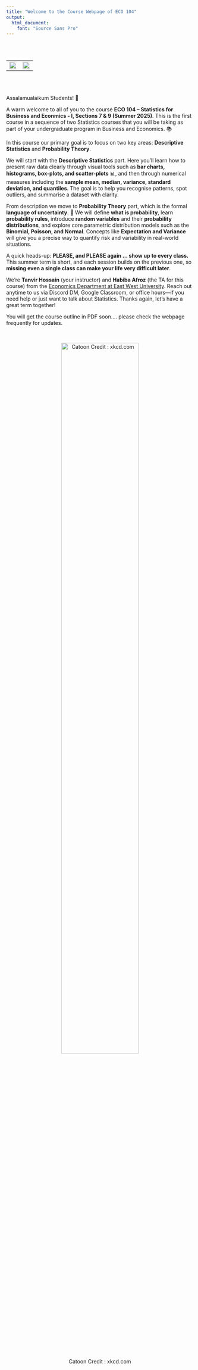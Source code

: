 ```yaml
---
title: "Welcome to the Course Webpage of ECO 104"
output: 
  html_document:
    font: "Source Sans Pro"
---
```


<br>
<br>

<center>



<table>
  <tr>
    <td><img src="image_file.png" width="250%"></td>
    <td><img src="image_file2.png" width="250%"></td>
  </tr>
</table>

</center>

<br>
<br>

Assalamualaikum Students! 👋 

A warm welcome to all of you to the course **ECO 104 – Statistics for Business and Econmics - I, Sections 7 & 9 (Summer 2025)**. This is the first course in a sequence of two Statistics courses that you will be taking as part of your undergraduate program in Business and Economics. 📚 

In this course our primary goal is to focus on two key areas: **Descriptive Statistics** and **Probability Theory**. 

We will start with the **Descriptive Statistics** part. Here you’ll learn how to present raw data clearly through visual tools such as **bar charts, histograms, box-plots, and scatter-plots** 📊, and then through numerical measures including the **sample mean, median, variance, standard deviation, and quantiles**. The goal is to help you recognise patterns, spot outliers, and summarise a dataset with clarity. 

From description we move to **Probability Theory** part, which is the formal **language of uncertainty**. 🎲 We will define **what is probability**, learn **probability rules**, introduce **random variables** and their **probability distributions**, and explore core parametric distribution models such as the **Binomial, Poisson, and Normal**. Concepts like **Expectation and Variance** will give you a precise way to quantify risk and variability in real-world situations.

A quick heads-up: **PLEASE, and PLEASE again ... show up to every class.** This summer term is short, and each session builds on the previous one, so **missing even a single class can make your life very difficult later**.

We’re **Tanvir Hossain** (your instructor) and **Habiba Afroz** (the TA for this course) from the [Economics Department at East West University](https://fbe.ewubd.edu/economics-department). Reach out anytime to us via Discord DM, Google Classroom, or office hours—if you need help or just want to talk about Statistics. Thanks again, let’s have a great term together!

You will get the course outline in PDF soon.... please check the webpage frequently for updates.

<br>
<center>
![Catoon Credit : xkcd.com](prediction.png){width=70%}









